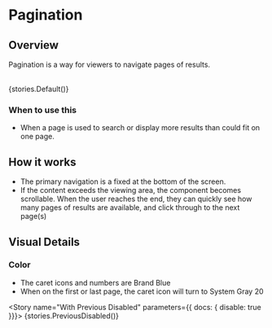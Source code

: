 
<Meta title="Navigation / Pagination" />

# Pagination

## Overview

Pagination is a way for viewers to navigate pages of results.

<br />

<Story name="Default">
  {stories.Default()}
</Story>

### When to use this

- When a page is used to search or display more results than could fit on one page.

## How it works

- The primary navigation is a fixed at the bottom of the screen.
- If the content exceeds the viewing area, the component becomes scrollable. When the user reaches the end, they can quickly see how many pages of results are available, and click through to the next page(s)

## Visual Details

### Color

- The caret icons and numbers are Brand Blue
- When on the first or last page, the caret icon will turn to System Gray 20

<Story name="With Previous Disabled" parameters={{ docs: { disable: true }}}>
  {stories.PreviousDisabled()}
</Story>